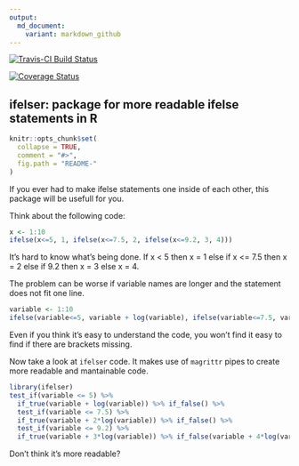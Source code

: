 ```yaml
---
output:
  md_document:
    variant: markdown_github
---
```



[![Travis-CI Build Status](https://travis-ci.org/dfalbel/ifelser.svg?branch=master)](https://travis-ci.org/dfalbel/ifelser)

[![Coverage Status](https://img.shields.io/coveralls/dfalbel/ifelser.svg)](https://coveralls.io/r/dfalbel/ifelser?branch=master)


## ifelser: package for more readable ifelse statements in R

```r
knitr::opts_chunk$set(
  collapse = TRUE,
  comment = "#>",
  fig.path = "README-"
)
```

If you ever had to make ifelse statements one inside of each other, this package will be usefull for you.

Think about the following code:

```r
x <- 1:10
ifelse(x<=5, 1, ifelse(x<=7.5, 2, ifelse(x<=9.2, 3, 4)))
```

It's hard to know what's being done. If x < 5 then x = 1 else if x <= 7.5 then
x = 2 else if 9.2 then x = 3 else x = 4.

The problem can be worse if variable names are longer and the statement does not fit one line.

```r
variable <- 1:10
ifelse(variable<=5, variable + log(variable), ifelse(variable<=7.5, variable + 2*log(variable), ifelse(variable<=9.2, variable + 3*log(variable), variable + 4*log(variable))))
```

Even if you think it's easy to understand the code, you won't find it easy to find if there are brackets missing.

Now take a look at `ifelser` code. It makes use of `magrittr` pipes to create more readable and mantainable code.

```r
library(ifelser)
test_if(variable <= 5) %>% 
  if_true(variable + log(variable)) %>% if_false() %>%
  test_if(variable <= 7.5) %>% 
  if_true(variable + 2*log(variable)) %>% if_false() %>%
  test_if(variable <= 9.2) %>% 
  if_true(variable + 3*log(variable)) %>% if_false(variable + 4*log(variable))
```

Don't think it's more readable?


